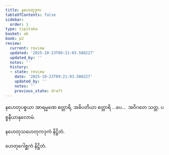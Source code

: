 ```yaml
---
title: နဟေတုဒုက
tableOfContents: false
sidebar:
  order: 1
type: tipitaka
basket: ab
book: p2
review:
  current: review
  updated: '2025-10-23T09:21:03.580227'
  updated_by: ''
  notes: ''
  history:
  - state: review
    date: '2025-10-23T09:21:03.580227'
    updated_by: ''
    notes: ''
    previous_state: draft
---
```



<ReviewStatus review={frontmatter.review} showDetails={true} />

<HypothesisAnnotation frontmatter={frontmatter} />

<DynamicBreadcrumb />

<Division number="201" book="p2" e="ch" v="38" p="85">

<Paragraph number="542" book="p2">
နဟေတုပစ္စယာ အာရမ္မဏေ စတ္တာရိ, အဓိပတိယာ စတ္တာရိ …ပေ…  အဝိဂတေ သတ္တ.

</Paragraph>
</Division>

<Paragraph number="543" type="center" book="p2">
ပစ္စနီယာနုလောမံ.

  
နဟေတုသဟေတုကဒုကံ နိဋ္ဌိတံ.



</Paragraph>

<Paragraph number="544" type="center" book="p2">
ဟေတုဂေါစ္ဆကံ နိဋ္ဌိတံ.
</Paragraph>